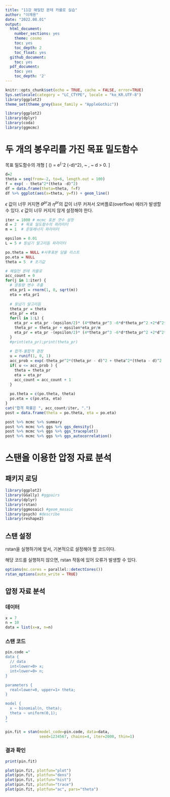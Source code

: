 ```yaml
---
title: "11강 해밀턴 몬테 카를로 실습"
author: "이재용"
date: "2022.08.01"
output:
  html_document:
    number_sections: yes
    theme: cosmo
    toc: yes
    toc_depth: 2
    toc_float: yes
  github_document: 
    toc: yes
  pdf_document:
    toc: yes
    toc_depth: '2'
---
```


```r
knitr::opts_chunk$set(echo = TRUE, cache = FALSE, error=TRUE)
Sys.setlocale(category = "LC_CTYPE", locale = "ko_KR.UTF-8")
library(ggplot2)
theme_set(theme_grey(base_family = "AppleGothic"))
```



```r
library(ggplot2)
library(dplyr)
library(coda)
library(ggmcmc)
```

# 두 개의 봉우리를 가진 목표 밀도함수 

목표 밀도함수의 개형 
\[ \pi(\theta) = e^{-\theta^2 (\theta -d)^2}, ~ \theta \in \mathbf{R}, ~ d > 0. \]
```r
d=2
theta = seq(from=-2, to=6, length.out = 100)
f = exp( - theta^2*(theta -d)^2)
df = data.frame(theta=theta, f=f)
df %>% ggplot(aes(x=theta, y=f)) + geom_line()
```



$\epsilon$ 값이 너무 커지면 $\theta^{pr}$과 $\eta^{pr}$의 값이 너무 커져서 오버플로(overflow) 에러가 발생할 수 있다. $\epsilon$ 값이 너무 커지지 않게 설정해야 한다. 
```r
iter = 1000 # mcmc 표본 갯수 설정 
d = 2  # 목표 밀도함수의 파라미터
m = 1  # 운동에너지 파라미터 

epsilon = 0.01
L = 5 # 등넘기 알고리듬 파라미터 

po.theta = NULL #사후표본 담을 리스트 
po.eta = NULL
theta = 5  # 초기값 
```


```r
# 해밀턴 몬테 카를로 
acc_count = 0 
for(j in 1:iter) {
  # 운동량 변수 추출 
  eta_pr1 = rnorm(1, 0, sqrt(m))
  eta = eta_pr1
  
  # 등넘기 알고리듬 
  theta_pr = theta
  eta_pr = eta
  for(l in 1:L) {
    eta_pr = eta_pr -(epsilon/2)* (4*theta_pr^3 -6*d*theta_pr^2 +2*d^2*theta_pr)
    theta_pr = theta_pr + epsilon*eta_pr/m 
    eta_pr = eta_pr -(epsilon/2)* (4*theta_pr^3 -6*d*theta_pr^2 +2*d^2*theta_pr)
  }
  #print(eta_pr);print(theta_pr)
  
  # 합격-불합격 결정 
  u = runif(1, 0, 1)
  acc_prob = exp(-theta_pr^2*(theta_pr - d)^2 + theta^2*(theta - d)^2 - eta_pr^2/(2*m) + eta^2/(2*m) ) 
  if( u <= acc_prob ) {
    theta = theta_pr
    eta = eta_pr 
    acc_count = acc_count + 1
  }
  
  po.theta = c(po.theta, theta)
  po.eta = c(po.eta, eta)
}
cat("합격 확률은 ", acc_count/iter, ".")
post = data.frame(theta = po.theta, eta = po.eta)
```


```r
post %>% mcmc %>% summary
post %>% mcmc %>% ggs %>% ggs_density()
post %>% mcmc %>% ggs %>% ggs_traceplot()
post %>% mcmc %>% ggs %>% ggs_autocorrelation()
```



# 스탠을 이용한 압정 자료 분석 

## 패키지 로딩

```r
library(ggplot2)
library(GGally) #ggpairs
library(dplyr)
library(rstan)
library(ggmosaic) #geom_mosaic
library(psych) #describe
library(reshape2)
```


## 스탠 설정

rstan을 실행하기에 앞서, 기본적으로 설정해야 할 코드이다.

해당 코드를 실행하지 않으면, rstan 작동에 있어 오류가 발생할 수 있다.
```r
options(mc.cores = parallel::detectCores())
rstan_options(auto_write = TRUE)
```


## 압정 자료 분석

### 데이터

```r
x = 7
n = 10
data = list(x=x, n=n)
```


### 스탠 코드

```r
pin.code ="
data {
  // data
  int<lower=0> x;
  int<lower=0> n;
}

parameters {
  real<lower=0, upper=1> theta;
}

model {
  x ~ binomial(n, theta);
  theta ~ uniform(0,1);
}
"

```

```r
pin.fit = stan(model_code=pin.code, data=data, 
               seed=1234567, chains=4, iter=2000, thin=1)
```


### 결과 확인

```r
print(pin.fit)

plot(pin.fit, plotfun="plot")
plot(pin.fit, plotfun="dens")
plot(pin.fit, plotfun="hist")
plot(pin.fit, plotfun="trace")
plot(pin.fit, plotfun="ac", pars="theta")
```


